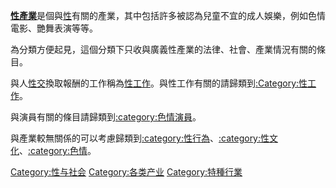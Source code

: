 {{Commonscat|Sex business}}
'''[[性產業|性產業]]'''是個與[[性|性]]有關的產業，其中包括許多被認為兒童不宜的成人娛樂，例如色情電影、艷舞表演等等。

為分類方便起見，這個分類下只收與廣義性產業的法律、社會、產業情況有關的條目。

與人[[性交|性交]]換取報酬的工作稱為[[性工作|性工作]]。與性工作有關的請歸類到[[:Category:性工作|:Category:性工作]]。

與演員有關的條目請歸類到[[:category:色情演員|:category:色情演員]]。

與產業較無關係的可以考慮歸類到[[:category:性行為|:category:性行為]]、[[:category:性文化|:category:性文化]]、[[:category:色情|:category:色情]]。

[[Category:性与社会|Category:性与社会]]
[[Category:各类产业|Category:各类产业]]
[[Category:特種行業|Category:特種行業]]